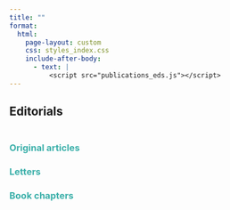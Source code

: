 ```yaml
---
title: ""
format:
  html:
    page-layout: custom
    css: styles_index.css
    include-after-body:
      - text: |
          <script src="publications_eds.js"></script>
---
```

<script src="https://kit.fontawesome.com/caafde3ada.js" crossorigin="anonymous"></script>
<style>
/* Existing styles */
.year-ribbon {
    display: flex;
    flex-wrap: wrap;
    justify-content: left;
    gap: 10px;
    margin-top: 20px;
    margin-bottom: 20px;
    width: 200%;
}
.year-button {
    padding: 5px 10px;
    background-color: white;
    color: #17252a;
    border: none;
    cursor: pointer;
    transition: background-color 0.3s;
}
.year-button:hover, .year-button.active {
    background-color: white;
    color: #3aafa9;
}
.publications-list {
    margin-top: 20px;
}
.publication-item {
    margin-bottom: 15px;
    display: none;
    border-bottom: 1px solid #eee;
    padding-bottom: 15px;
}
.publication-item.active {
    display: block;
}
.publication-item a {
    color: #3aafa9;
    text-decoration: none;
    transition: color 0.3s ease;
}
.publication-item a:hover {
    text-decoration: none;
}

.accompany a {
    color: #3aafa9; /* Change this to your desired color */
    text-decoration: none;
    transition: color 0.3s ease;
}

.accompany a:hover {
    color: #2b7a78; /* Change this to your desired hover color */
    text-decoration: none;
}

</style>

:::{.container-fluid}
:::{.content-wrapper}
:::{.text-content .custom-text-container}

::: {.social-buttons}
<a href="https://orcid.org/0000-0002-4853-9377" class="btn-social" aria-label="ORCID"><i class="fab fa-orcid"></i></a>
<a href="https://scholar.google.com/citations?user=I8I6g0IAAAAJ&hl=en" class="btn-social" aria-label="Google Scholar"><i class="fas fa-graduation-cap"></i></a>
:::

::: {.title}

## Editorials

:::

<div class="year-ribbon">
<!-- Year buttons will be dynamically added here -->
</div>

<div class="publications-list">
<!-- Publication items will be dynamically added here -->
</div>

::: {.accompany}

### [Original articles](publist.qmd)

:::

::: {.accompany}

### [Letters](letters.qmd)

:::

::: {.accompany}

### [Book chapters](books.qmd)

:::

:::
:::
:::

<script>
document.addEventListener('DOMContentLoaded', function() {
    var acc = document.getElementsByClassName("accordion-header");
    for (var i = 0; i < acc.length; i++) {
        acc[i].addEventListener("click", function() {
            this.classList.toggle("active");
            var panel = this.nextElementSibling;
            if (panel.style.maxHeight) {
                panel.style.maxHeight = null;
                panel.classList.remove("active");
            } else {
                panel.style.maxHeight = panel.scrollHeight + "px";
                panel.classList.add("active");
            }
        });
    }
});
</script>
